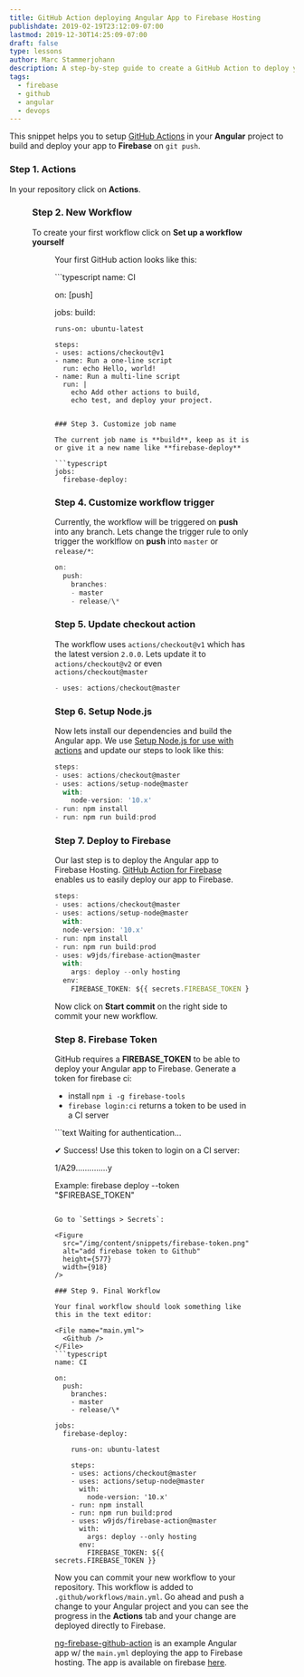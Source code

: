 ```yaml
---
title: GitHub Action deploying Angular App to Firebase Hosting
publishdate: 2019-02-19T23:12:09-07:00
lastmod: 2019-12-30T14:25:09-07:00
draft: false
type: lessons
author: Marc Stammerjohann
description: A step-by-step guide to create a GitHub Action to deploy your Angular App to Firebase Hosting.
tags:
  - firebase
  - github
  - angular
  - devops
---
```


This snippet helps you to setup [GitHub Actions](https://github.com/features/actions) in your **Angular** project to build and deploy your app to **Firebase** on `git push`.

### Step 1. Actions

In your repository click on **Actions**.

<Figure
  src="/img/content/snippets/repo-actions.png"
  alt="clicking actions tab in GitHub"
  height={77}
  width={918}
/>

### Step 2. New Workflow

To create your first workflow click on **Set up a workflow yourself**

<Figure
  src="/img/content/snippets/set-up-a-workflow.png"
  alt="Set up a workflow"
  height={116}
  width={918}
/>

Your first GitHub action looks like this:

<File name="main.yml">
  <Github />
</File>
```typescript
name: CI

on: [push]

jobs:
  build:

    runs-on: ubuntu-latest

    steps:
    - uses: actions/checkout@v1
    - name: Run a one-line script
      run: echo Hello, world!
    - name: Run a multi-line script
      run: |
        echo Add other actions to build,
        echo test, and deploy your project.
```

### Step 3. Customize job name

The current job name is **build**, keep as it is or give it a new name like **firebase-deploy**

```typescript
jobs:
  firebase-deploy:
```

### Step 4. Customize workflow trigger

Currently, the workflow will be triggered on **push** into any branch. Lets change the trigger rule to only trigger the worklflow on **push** into `master` or `release/*`:

```typescript
on:
  push:
    branches:
    - master
    - release/\*
```

### Step 5. Update checkout action

The workflow uses `actions/checkout@v1` which has the latest version `2.0.0`. Lets update it to `actions/checkout@v2` or even `actions/checkout@master`

```typescript
- uses: actions/checkout@master
```

### Step 6. Setup Node.js

Now lets install our dependencies and build the Angular app. We use [Setup Node.js for use with actions](https://github.com/marketplace/actions/setup-node-js-for-use-with-actions) and update our steps to look like this:

```typescript
steps:
- uses: actions/checkout@master
- uses: actions/setup-node@master
  with:
    node-version: '10.x'
- run: npm install
- run: npm run build:prod
```

### Step 7. Deploy to Firebase

Our last step is to deploy the Angular app to Firebase Hosting. [GitHub Action for Firebase](https://github.com/marketplace/actions/github-action-for-firebase) enables us to easily deploy our app to Firebase.

```typescript
steps:
- uses: actions/checkout@master
- uses: actions/setup-node@master
  with:
  node-version: '10.x'
- run: npm install
- run: npm run build:prod
- uses: w9jds/firebase-action@master
  with:
    args: deploy --only hosting
  env:
    FIREBASE_TOKEN: ${{ secrets.FIREBASE_TOKEN }}
```

Now click on **Start commit** on the right side to commit your new workflow.

### Step 8. Firebase Token

GitHub requires a **FIREBASE_TOKEN** to be able to deploy your Angular app to Firebase.
Generate a token for firebase ci:

- install `npm i -g firebase-tools`
- `firebase login:ci` returns a token to be used in a CI server

<File name="command line">
  <Terminal />
</File>
```text
Waiting for authentication...

✔ Success! Use this token to login on a CI server:

1/A29..............y

Example: firebase deploy --token "\$FIREBASE_TOKEN"
```

Go to `Settings > Secrets`:

<Figure
  src="/img/content/snippets/firebase-token.png"
  alt="add firebase token to Github"
  height={577}
  width={918}
/>

### Step 9. Final Workflow

Your final workflow should look something like this in the text editor:

<File name="main.yml">
  <Github />
</File>
```typescript
name: CI

on:
  push:
    branches:
    - master
    - release/\*

jobs:
  firebase-deploy:

    runs-on: ubuntu-latest

    steps:
    - uses: actions/checkout@master
    - uses: actions/setup-node@master
      with:
        node-version: '10.x'
    - run: npm install
    - run: npm run build:prod
    - uses: w9jds/firebase-action@master
      with:
        args: deploy --only hosting
      env:
        FIREBASE_TOKEN: ${{ secrets.FIREBASE_TOKEN }}
```

Now you can commit your new workflow to your repository. This workflow is added to `.github/workflows/main.yml`. Go ahead and push a change to your Angular project and you can see the progress in the **Actions** tab and your change are deployed directly to Firebase. 

[ng-firebase-github-action](https://github.com/marcjulian/ng-firebase-github-actions) is an example Angular app w/ the `main.yml` deploying the app to Firebase hosting. The app is available on firebase [here](https://ng-firebase-github-actions.firebaseapp.com/).
